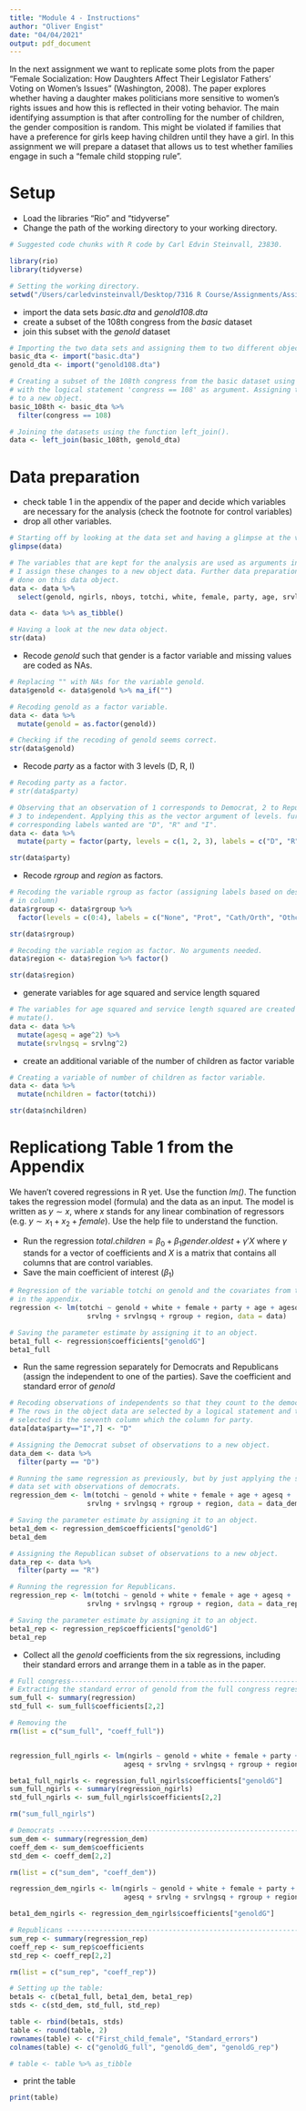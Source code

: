 ```yaml
---
title: "Module 4 - Instructions"
author: "Oliver Engist"
date: "04/04/2021"
output: pdf_document
---
```


In the next assignment we want to replicate some plots from the paper "Female Socialization: How Daughters Affect Their Legislator Fathers' Voting on Women's Issues" (Washington, 2008). The paper explores whether having a daughter makes politicians more sensitive to women's rights issues and how this is reflected in their voting behavior. The main identifying assumption is that after controlling for the number of children, the gender composition is random. This might be violated if families that have a preference for girls keep having children until they have a girl. In this assignment we will prepare a dataset that allows us to test whether families engage in such a "female child stopping rule".


# Setup

* Load the libraries "Rio" and "tidyverse"
* Change the path of the working directory to your working directory.

```r
# Suggested code chunks with R code by Carl Edvin Steinvall, 23830.

library(rio)
library(tidyverse)

# Setting the working directory. 
setwd("/Users/carledvinsteinvall/Desktop/7316 R Course/Assignments/Assignment 4/Module_4")

```

* import the data sets *basic.dta* and *genold108.dta*
* create a subset of the 108th congress from the *basic* dataset
* join this subset with the *genold* dataset

```r
# Importing the two data sets and assigning them to two different objects, one-by-one.
basic_dta <- import("basic.dta") 
genold_dta <- import("genold108.dta")

# Creating a subset of the 108th congress from the basic dataset using filter() 
# with the logical statement 'congress == 108' as argument. Assigning the subset
# to a new object. 
basic_108th <- basic_dta %>%
  filter(congress == 108)

# Joining the datasets using the function left_join(). 
data <- left_join(basic_108th, genold_dta)
```
# Data preparation

* check table 1 in the appendix of the paper and decide which variables are necessary for the analysis (check the footnote for control variables)
* drop all other variables.

```r
# Starting off by looking at the data set and having a glimpse at the variables.
glimpse(data)

# The variables that are kept for the analysis are used as arguments in select().
# I assign these changes to a new object data. Further data preparation is
# done on this data object. 
data <- data %>%
  select(genold, ngirls, nboys, totchi, white, female, party, age, srvlng, rgroup, region)

data <- data %>% as_tibble()

# Having a look at the new data object. 
str(data)
```

* Recode *genold* such that gender is a factor variable and missing values are coded as NAs.
```r
# Replacing "" with NAs for the variable genold.
data$genold <- data$genold %>% na_if("")

# Recoding genold as a factor variable. 
data <- data %>%
  mutate(genold = as.factor(genold))

# Checking if the recoding of genold seems correct.
str(data$genold)
```

* Recode *party* as a factor with 3 levels (D, R, I)
```r
# Recoding party as a factor. 
# str(data$party)

# Observing that an observation of 1 corresponds to Democrat, 2 to Republican and
# 3 to independent. Applying this as the vector argument of levels. further, the
# corresponding labels wanted are "D", "R" and "I".
data <- data %>%
  mutate(party = factor(party, levels = c(1, 2, 3), labels = c("D", "R", "I")))

str(data$party)
````

* Recode *rgroup* and *region* as factors.
```r
# Recoding the variable rgroup as factor (assigning labels based on description 
# in column)
data$rgroup <- data$rgroup %>%
  factor(levels = c(0:4), labels = c("None", "Prot", "Cath/Orth", "Othchr", "Jewish"))

str(data$rgroup)
````

```r
# Recoding the variable region as factor. No arguments needed. 
data$region <- data$region %>% factor()

str(data$region)
````

* generate variables for age squared and service length squared
```r
# The variables for age squared and service length squared are created using 
# mutate().
data <- data %>%
  mutate(agesq = age^2) %>%
  mutate(srvlngsq = srvlng^2)
````

* create an additional variable of the number of children as factor variable
```r
# Creating a variable of number of children as factor variable.
data <- data %>%
  mutate(nchildren = factor(totchi))

str(data$nchildren)
````

# Replicationg Table 1 from the Appendix

We haven't covered regressions in R yet. Use the function *lm()*. The function takes the regression model (formula) and the data as an input. The model is written as $y \sim x$, where $x$ stands for any linear combination of regressors (e.g. $y \sim x_1 + x_2 + female$). Use the help file to understand the function.

* Run the regression $total.children = \beta_0 + \beta_1 gender.oldest + \gamma'X$ where $\gamma$ stands for a vector of coefficients and $X$ is a matrix that contains all columns that are control variables.\footnote{This is just a short notation instead of writing the full model with all control variables $totchi = \beta_0 + \beta_1 genold + \gamma_1 age + \gamma_2 age^2 + \gamma_3 Democrat + ... + \epsilon$ which quickly gets out of hand for large models.}
* Save the main coefficient of interest ($\beta_1$)
```r
# Regression of the variable totchi on genold and the covariates from the table
# in the appendix.
regression <- lm(totchi ~ genold + white + female + party + age + agesq + 
                   srvlng + srvlngsq + rgroup + region, data = data)

# Saving the parameter estimate by assigning it to an object. 
beta1_full <- regression$coefficients["genoldG"]
beta1_full
```

* Run the same regression separately for Democrats and Republicans (assign the independent to one of the parties). Save the coefficient and standard error of *genold*
```r
# Recoding observations of independents so that they count to the democratic party. 
# The rows in the object data are selected by a logical statement and the column
# selected is the seventh column which the column for party.
data[data$party=="I",7] <- "D"

# Assigning the Democrat subset of observations to a new object.
data_dem <- data %>%
  filter(party == "D") 

# Running the same regression as previously, but by just applying the subsetted
# data set with observations of democrats. 
regression_dem <- lm(totchi ~ genold + white + female + age + agesq + 
                   srvlng + srvlngsq + rgroup + region, data = data_dem)

# Saving the parameter estimate by assigning it to an object. 
beta1_dem <- regression_dem$coefficients["genoldG"]
beta1_dem
```

```r
# Assigning the Republican subset of observations to a new object.
data_rep <- data %>%
  filter(party == "R")

# Running the regression for Republicans.
regression_rep <- lm(totchi ~ genold + white + female + age + agesq + 
                   srvlng + srvlngsq + rgroup + region, data = data_rep)

# Saving the parameter estimate by assigning it to an object.
beta1_rep <- regression_rep$coefficients["genoldG"]
beta1_rep
````

* Collect all the *genold* coefficients from the six regressions, including their standard errors and arrange them in a table as in the paper.
```r
# Full congress----------------------------------------------------------------
# Extracting the standard error of genold from the full congress regression.
sum_full <- summary(regression)
std_full <- sum_full$coefficients[2,2]

# Removing the 
rm(list = c("sum_full", "coeff_full"))


regression_full_ngirls <- lm(ngirls ~ genold + white + female + party + age + 
                            agesq + srvlng + srvlngsq + rgroup + region, data = data)

beta1_full_ngirls <- regression_full_ngirls$coefficients["genoldG"]
sum_full_ngirls <- summary(regression_ngirls)
std_full_ngirls <- sum_full_ngirls$coefficients[2,2]

rm("sum_full_ngirls")

# Democrats -------------------------------------------------------------------
sum_dem <- summary(regression_dem)
coeff_dem <- sum_dem$coefficients
std_dem <- coeff_dem[2,2]

rm(list = c("sum_dem", "coeff_dem"))

regression_dem_ngirls <- lm(ngirls ~ genold + white + female + party + age + 
                            agesq + srvlng + srvlngsq + rgroup + region, data = data_dem)

beta1_dem_ngirls <- regression_dem_ngirls$coefficients["genoldG"]

# Republicans -----------------------------------------------------------------
sum_rep <- summary(regression_rep)
coeff_rep <- sum_rep$coefficients
std_rep <- coeff_rep[2,2]

rm(list = c("sum_rep", "coeff_rep"))

# Setting up the table:
beta1s <- c(beta1_full, beta1_dem, beta1_rep)
stds <- c(std_dem, std_full, std_rep)

table <- rbind(beta1s, stds)
table <- round(table, 2)
rownames(table) <- c("First_child_female", "Standard_errors")
colnames(table) <- c("genoldG_full", "genoldG_dem", "genoldG_rep")

# table <- table %>% as_tibble 

```

* print the table
```r
print(table)
```